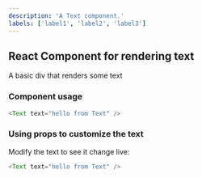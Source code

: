 ```yaml
---
description: 'A Text component.'
labels: ['label1', 'label2', 'label3']
---
```



## React Component for rendering text

A basic div that renders some text

### Component usage
```js
<Text text="hello from Text" />
```

### Using props to customize the text

Modify the text to see it change live:
```js live
<Text text="hello from Text" />
```

